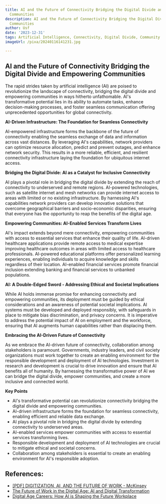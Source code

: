 ```yaml
---
title: AI and the Future of Connectivity Bridging the Digital Divide and Empowering
  Communities
description: AI and the Future of Connectivity Bridging the Digital Divide and Empowering
  Communities
author: Usf
date: '2023-12-31'
tags: Artificial Intelligence, Connectivity, Digital Divide, Community Empowerment
imageUrl: /pixa/20240116141231.jpg

---
```

##  AI and the Future of Connectivity Bridging the Digital Divide and  Empowering Communities

The rapid strides taken by artificial intelligence (AI) are poised to revolutionize the landscape of  connectivity, bridging the digital divide and  empowering communities in ways hitherto unfathomable. AI's transformative potential lies in its ability  to automate tasks,  enhance decision-making processes, and foster seamless communication offering unprecedented opportunities for global connectivity.

**AI-Driven Infrastructure: The Foundation for Seamless Connectivity**

AI-empowered infrastructure  forms the backbone of  the future of connectivity enabling the seamless exchange of  data  and information across vast distances. By leveraging AI's capabilities, network providers can optimize resource allocation, predict and prevent outages, and  enhance  network security.  This results in a  more reliable, efficient,  and resilient connectivity infrastructure laying the foundation for ubiquitous internet  access.

**Bridging the Digital Divide: AI as  a Catalyst  for Inclusive Connectivity**

AI plays a pivotal role in bridging the digital divide by extending the reach of connectivity to  underserved  and remote regions. AI-powered technologies, such as satellite internet and  mesh networks can provide internet access to areas  with  limited or no existing infrastructure. By harnessing AI's capabilities network providers can develop innovative solutions that overcome geographical barriers and socio-economic disparities, ensuring  that everyone has the opportunity to reap the benefits of the digital  age.

**Empowering Communities: AI-Enabled Services Transform Lives**

AI's  impact extends beyond mere connectivity, empowering communities with  access to essential services that enhance their quality of life. AI-driven healthcare applications provide remote access to medical expertise improving healthcare outcomes in areas with limited access to healthcare professionals. AI-powered educational platforms offer  personalized learning experiences, enabling individuals to acquire knowledge  and  skills regardless of their location. AI-enabled financial services promote financial inclusion extending banking and financial services  to unbanked populations.

**AI: A Double-Edged Sword - Addressing  Ethical and  Societal Implications**

While AI holds immense  promise for enhancing connectivity and empowering  communities, its deployment must be guided by  ethical considerations and an awareness of potential societal implications. AI  systems must be developed and deployed  responsibly, with safeguards in place to mitigate bias discrimination, and privacy concerns. It is imperative to address the potential impact of AI on employment and the workforce, ensuring that AI augments human capabilities rather than displacing them.

**Embracing the AI-Driven Future of Connectivity**

As we embrace the AI-driven future of connectivity, collaboration among stakeholders is paramount. Governments, industry leaders, and  civil society organizations must work together to  create an enabling environment for the responsible development and deployment of AI technologies. Investment in research and development is crucial to drive innovation and  ensure that AI benefits  all of humanity.  By harnessing the transformative power of AI  we can bridge the digital divide, empower  communities, and create a  more inclusive and connected world.

**Key Points**

*  AI's transformative potential can revolutionize connectivity bridging the digital divide and empowering communities.
* AI-driven infrastructure forms the foundation for seamless connectivity, enabling efficient and reliable data exchange.
* AI plays  a pivotal role in bridging the digital divide  by extending connectivity to underserved areas.
* AI-enabled services empower communities  with access to essential services  transforming lives.
* Responsible development and deployment of AI technologies are crucial to mitigate ethical and  societal concerns.
* Collaboration among stakeholders is essential to create an enabling environment for AI's responsible adoption.

## References:
- [[PDF] DIGITIZATION, AI, AND THE FUTURE OF WORK - McKinsey](https://www.mckinsey.com/~/media/mckinsey/featured%20insights/europe/ten%20imperatives%20for%20europe%20in%20the%20age%20of%20ai%20and%20automation/digitization-ai-and-the-future-of-work.ashx)
- [The Future of Work in the Digital Age: AI and Digital Transformation](https://www.linkedin.com/pulse/future-work-digital-age-ai-transformation-helmut-schindlwick)
- [Digital Age Careers: How AI is Shaping the Future Workplace](https://surveysparrow.com/blog/ai-and-the-future-of-work/)
